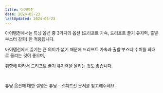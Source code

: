 ```yaml
---
title: 아이템전
date: 2024-05-23
lastUpdated: 2024-05-23
---
```


아이템전에서는 튜닝 옵션 중 3가지의 옵션 (드리프트 가속, 드리프트 끌기 유지력, 출발 부스터 강화) 만 적용됩니다.
<br/>

아이템전에서 끌기는 큰 의미가 없기 때문에 드리프트 가속과 출발 부스터 수치를 최대로 올리는 것이 좋으며,

취향에 따라서 드리프트 끌기 유지력을 올리는 것도 좋습니다. 

<br/>

튜닝 옵션에 대한 설명은 <Link href="/docs/learn/tuning/speed">튜닝 - 스피드전</Link> 문서를 참고해주세요.